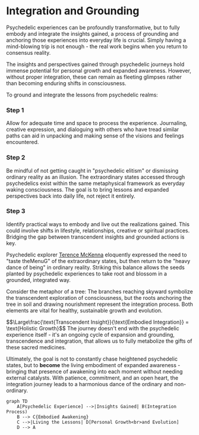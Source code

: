 
# Integration and Grounding

Psychedelic experiences can be profoundly transformative, but to fully embody and integrate the insights gained, a process of grounding and anchoring those experiences into everyday life is crucial. Simply having a mind-blowing trip is not enough - the real work begins when you return to consensus reality.

<Callout>
The insights and perspectives gained through psychedelic journeys hold immense potential for personal growth and expanded awareness. However, without proper integration, these can remain as fleeting glimpses rather than becoming enduring shifts in consciousness.
</Callout>

To ground and integrate the lessons from psychedelic realms:

<Steps>

### Step 1
Allow for adequate time and space to process the experience. Journaling, creative expression, and dialoguing with others who have tread similar paths can aid in unpacking and making sense of the visions and feelings encountered.

### Step 2 
Be mindful of not getting caught in "psychedelic elitism" or dismissing ordinary reality as an illusion. The extraordinary states accessed through psychedelics exist within the same metaphysical framework as everyday waking consciousness. The goal is to bring lessons and expanded perspectives back into daily life, not reject it entirely.

### Step 3
Identify practical ways to embody and live out the realizations gained. This could involve shifts in lifestyle, relationships, creative or spiritual practices. Bridging the gap between transcendent insights and grounded actions is key.

</Steps>

Psychedelic explorer [Terence McKenna](/psychedelics-and-plant-medicines/altered-states-of-consciousness) eloquently expressed the need to "taste theMenuG" of the extraordinary states, but then return to the "heavy dance of being" in ordinary reality. Striking this balance allows the seeds planted by psychedelic experiences to take root and blossom in a grounded, integrated way.

Consider the metaphor of a tree: The branches reaching skyward symbolize the transcendent exploration of consciousness, but the roots anchoring the tree in soil and drawing nourishment represent the integration process. Both elements are vital for healthy, sustainable growth and evolution.

<Callout>
$$\Large\frac{\text{Transcendent Insight}}{\text{Embodied Integration}} = \text{Holistic Growth}$$
The journey doesn't end with the psychedelic experience itself - it's an ongoing cycle of expansion and grounding, transcendence and integration, that allows us to fully metabolize the gifts of these sacred medicines.
</Callout>

Ultimately, the goal is not to constantly chase heightened psychedelic states, but to **become** the living embodiment of expanded awareness - bringing that presence of awakening into each moment without needing external catalysts. With patience, commitment, and an open heart, the integration journey leads to a harmonious dance of the ordinary and non-ordinary.

```mermaid
graph TD
    A[Psychedelic Experience] -->|Insights Gained| B(Integration Process)
    B --> C{Embodied Awakening}
    C -->|Living the Lessons| D[Personal Growth<br>and Evolution]
    D --> A
```